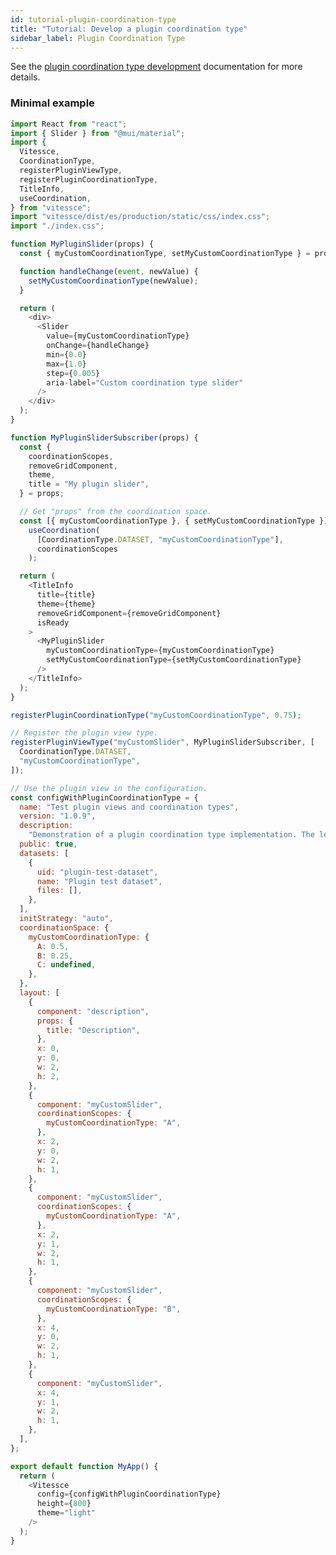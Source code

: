 ```yaml
---
id: tutorial-plugin-coordination-type
title: "Tutorial: Develop a plugin coordination type"
sidebar_label: Plugin Coordination Type
---
```


See the [plugin coordination type development](https://github.com/vitessce/vitessce/blob/main/dev-docs/plugin-view-types.md) documentation for more details.

### Minimal example

```js
import React from "react";
import { Slider } from "@mui/material";
import {
  Vitessce,
  CoordinationType,
  registerPluginViewType,
  registerPluginCoordinationType,
  TitleInfo,
  useCoordination,
} from "vitessce";
import "vitessce/dist/es/production/static/css/index.css";
import "./index.css";

function MyPluginSlider(props) {
  const { myCustomCoordinationType, setMyCustomCoordinationType } = props;

  function handleChange(event, newValue) {
    setMyCustomCoordinationType(newValue);
  }

  return (
    <div>
      <Slider
        value={myCustomCoordinationType}
        onChange={handleChange}
        min={0.0}
        max={1.0}
        step={0.005}
        aria-label="Custom coordination type slider"
      />
    </div>
  );
}

function MyPluginSliderSubscriber(props) {
  const {
    coordinationScopes,
    removeGridComponent,
    theme,
    title = "My plugin slider",
  } = props;

  // Get "props" from the coordination space.
  const [{ myCustomCoordinationType }, { setMyCustomCoordinationType }] =
    useCoordination(
      [CoordinationType.DATASET, "myCustomCoordinationType"],
      coordinationScopes
    );

  return (
    <TitleInfo
      title={title}
      theme={theme}
      removeGridComponent={removeGridComponent}
      isReady
    >
      <MyPluginSlider
        myCustomCoordinationType={myCustomCoordinationType}
        setMyCustomCoordinationType={setMyCustomCoordinationType}
      />
    </TitleInfo>
  );
}

registerPluginCoordinationType("myCustomCoordinationType", 0.75);

// Register the plugin view type.
registerPluginViewType("myCustomSlider", MyPluginSliderSubscriber, [
  CoordinationType.DATASET,
  "myCustomCoordinationType",
]);

// Use the plugin view in the configuration.
const configWithPluginCoordinationType = {
  name: "Test plugin views and coordination types",
  version: "1.0.9",
  description:
    "Demonstration of a plugin coordination type implementation. The left sliders should be coordinated, while the right sliders are independent.",
  public: true,
  datasets: [
    {
      uid: "plugin-test-dataset",
      name: "Plugin test dataset",
      files: [],
    },
  ],
  initStrategy: "auto",
  coordinationSpace: {
    myCustomCoordinationType: {
      A: 0.5,
      B: 0.25,
      C: undefined,
    },
  },
  layout: [
    {
      component: "description",
      props: {
        title: "Description",
      },
      x: 0,
      y: 0,
      w: 2,
      h: 2,
    },
    {
      component: "myCustomSlider",
      coordinationScopes: {
        myCustomCoordinationType: "A",
      },
      x: 2,
      y: 0,
      w: 2,
      h: 1,
    },
    {
      component: "myCustomSlider",
      coordinationScopes: {
        myCustomCoordinationType: "A",
      },
      x: 2,
      y: 1,
      w: 2,
      h: 1,
    },
    {
      component: "myCustomSlider",
      coordinationScopes: {
        myCustomCoordinationType: "B",
      },
      x: 4,
      y: 0,
      w: 2,
      h: 1,
    },
    {
      component: "myCustomSlider",
      x: 4,
      y: 1,
      w: 2,
      h: 1,
    },
  ],
};

export default function MyApp() {
  return (
    <Vitessce
      config={configWithPluginCoordinationType}
      height={800}
      theme="light"
    />
  );
}
```
